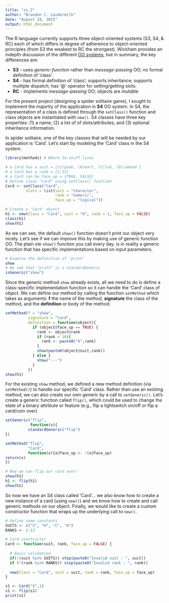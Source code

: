 ```yaml
---
title: "ss_2"
author: "Brandon C. Loudermilk"
date: "August 24, 2015"
output: html_document
---
```


The R language currently supports three object-oriented systems (S3, S4, & RC) each of which differs in degree of adherence to object-oriented principles (from S3 the weakest to RC the strongest). Wickham provides an indepth discussion of the different [OO systems](http://adv-r.had.co.nz/OO-essentials.html), but in summary, the key differences are:

- **S3** - uses *generic-function* rather than *message-passing* OO; no formal definition of 'class'.
- **S4** - has formal definition of 'class'; supports inheritance; supports multiple dispatch; has '@' operator for setting/getting slots.
- **RC** - implements *message-passing* OO; objects are *mutable*

For the present project (designing a spider solitaire game), I sought to implement the majority of the application in **S4** OO system. In S4, the representation of a class is defined through the `setClass()` function and class objects are instantiated with `new()`. S4 classes have three key properties: (1) a name; (2) a list of of slots/attributes; and (3) optional inheritance information.

In spider solitaire, one of the key classes that will be needed by our application is 'Card'. Let's start by modeling the 'Card' class in the S4 system.

```r
library(methods) # Where S4-stuff lives

# a Card has a suit = {(S)pade, (H)eart, (C)lub, (D)iamond }
# a Card has a rank = {1:13}
# a Card can be face_up = {TRUE, FALSE}
# Define class "Card" using setClass() function
Card <- setClass("Card",
         slots = list(suit = "character", 
                      rank = "numeric", 
                      face_up = "logical"))

# Create a 'Card' object
h1 <- new(Class = "Card", suit = "H", rank = 1, face_up = FALSE)
class(h1)
show(h1)
```

As we can see, the default `show()` function doesn't print our object very nicely. Let's see if we can improve this by making use of generic function OO. The plain ole `show()` function you call every day, is in reality a generic function that has specific implementations based on input parameters.

```r
# Examine the definition of 'print'
show
# We see that "print" is a standardGeneric
isGeneric("show")
```

Since the generic method `show` already exists, all we need to do is define a class-specific implementation function so it can handle the 'Card' class of object. We can define our method by calling the function `setMethod` which takes as arguments: **f** the name of the method, **signature** the class of the method, and the **definition** or body of the method.

```r
setMethod(f = "show", 
          signature = "Card", 
          definition = function(object){
            if (object@face_up == TRUE) {
              rank <- object@rank
              if (rank < 10){
                rank <- paste0("0",rank)
              }
              show(paste0(object@suit,rank))
            } else {
              show("---")
            }
          })
show(h1)
```

For the existing `show` method, we defined a new method definition (via `setMethod()`) to handle our specific 'Card' class. Rather than use an existing method, we can also create our own generic by a call to `setGeneric()`. Let's create a generic function called `flip()`, which could be used to change the state of a binary attribute or feature (e.g., flip a lightswitch on/off or flip a card/coin over)
```r
setGeneric("flip", 
           function(x){
          standardGeneric("flip")
})

setMethod("flip", 
          "Card", 
          function(x){x@face_up <- !(x@face_up)
return(x)
})

# Now we can flip our card over!
show(h1)
h1 <- flip(h1)
show(h1)
```

So now we have an S4 class called 'Card'... we also know how to create a new instance of a card (using `new()`) and we know how to create and call generic methods on our object. Finally, we would like to create a custom constructor function that wraps up the underlying call to `new()`.

```r
# Define some constants
SUITS <- c("S", "H", "C", "D")
RANKS <- 1:13

# Card constructor
Card <- function(suit, rank, face_up = FALSE) {
  
  # Basic validation
  if(!(suit %in% SUITS)) stop(paste0("Invalid suit : ", suit))
  if (!(rank %in% RANKS)) stop(paste0("Invalid rank : ", rank))  
  
  new(Class = "Card", suit = suit, rank = rank, face_up = face_up)
}

s1 <- Card("S",1)
s1 <- flip(s1)
print(s1)

```